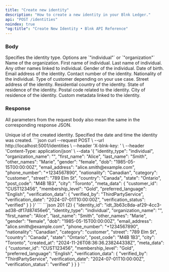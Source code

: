 ```yaml
---
title: "Create new identity"
description: "How to create a new identity in your Blnk Ledger."
api: "POST /identities"
noindex: true
"og:title": "Create New Identity • Blnk API Reference"
---
```




<Key />

### Body
<ParamField body="identity_type" type="string" required>
  Specifies the identity type. Options are `"individual"` or `"organization"`
</ParamField>
<ParamField body="organization_name" type="string">
  Name of the organization.
</ParamField>
<ParamField body="first_name" type="string">
  First name of individual.
</ParamField>
<ParamField body="last_name" type="string">
  Last name of individual.
</ParamField>
<ParamField body="other_names" type="string">
  Any other names linked to individual.
</ParamField>
<ParamField body="gender" type="string">
  Gender of the individual.
</ParamField>
<ParamField body="dob" type="string">
  Date of birth.
</ParamField>
<ParamField body="email_address" type="string">
  Email address of the identity.
</ParamField>
<ParamField body="phone_number" type="string">
  Contact number of the identity.
</ParamField>
<ParamField body="nationality" type="string">
  Nationality of the individual.
</ParamField>
<ParamField body="category" type="string">
  Type of customer depending on your use case.
</ParamField>
<ParamField body="street" type="string">
  Street address of the identity.
</ParamField>
<ParamField body="country" type="string">
  Residential country of the identity.
</ParamField>
<ParamField body="state" type="string">
  State of residence of the identity.
</ParamField>
<ParamField body="post_code" type="string">
  Postal code related to the identity.
</ParamField>
<ParamField body="city" type="string">
  City of residence of the identity.
</ParamField>
<ParamField body="meta_data" type="string">
  Custom metadata linked to the identity.
</ParamField>

### Response
<Info>All parameters from the request body also mean the same in the corresponding response JSON.</Info>

<ResponseField name="identity_id" type="string" required>
  Unique id of the created identity.
</ResponseField>
<ResponseField name="created_at" type="string">
  Specified the date and time the identity was created.
</ResponseField>

<RequestExample>
```json
curl --request POST \
  --url http://localhost:5001/identities \
  --header 'X-blnk-key: <api-key>' \
  --header 'Content-Type: application/json' \
  --data '{
    "identity_type": "individual",
    "organization_name": "",
    "first_name": "Alice",
    "last_name": "Smith",
    "other_names": "Marie",
    "gender": "female",
    "dob": "1985-05-15T00:00:00Z",
    "email_address": "alice.smith@example.com",
    "phone_number": "+1234567890",
    "nationality": "Canadian",
    "category": "customer",
    "street": "789 Elm St",
    "country": "Canada",
    "state": "Ontario",
    "post_code": "M4B 1B3",
    "city": "Toronto",
    "meta_data": {
      "customer_id": "CUST123456",
      "membership_level": "Gold",
      "preferred_language": "English",
      "verification_data": {
          "verified_by": "ThirdPartyService",
          "verification_date": "2024-07-01T10:00:00Z",
          "verification_status": "verified"
      }
    }
  }'
```
</RequestExample>

<ResponseExample>
```json 201 {2}
{
  "identity_id": "idt_3b63c8da-af29-4cc3-ad38-df17d87456e6",
  "identity_type": "individual",
  "organization_name": "",
  "first_name": "Alice",
  "last_name": "Smith",
  "other_names": "Marie",
  "gender": "female",
  "dob": "1985-05-15T00:00:00Z",
  "email_address": "alice.smith@example.com",
  "phone_number": "+1234567890",
  "nationality": "Canadian",
  "category": "customer",
  "street": "789 Elm St",
  "country": "Canada",
  "state": "Ontario",
  "post_code": "M4B 1B3",
  "city": "Toronto",
  "created_at": "2024-11-26T08:36:36.238244338Z",
  "meta_data": {
    "customer_id": "CUST123456",
    "membership_level": "Gold",
    "preferred_language": "English",
    "verification_data": {
        "verified_by": "ThirdPartyService",
        "verification_date": "2024-07-01T10:00:00Z",
        "verification_status": "verified"
    }
  }
}
```
</ResponseExample>

<NeedHelp />